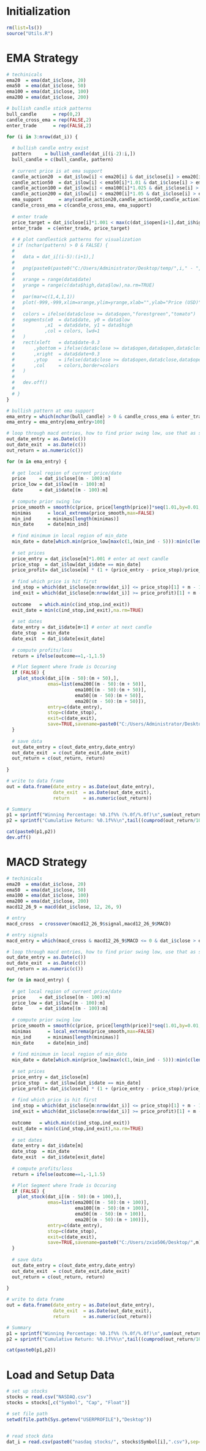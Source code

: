 
# Initialization
```r
rm(list=ls())
source("Utils.R")
```

# EMA Strategy
```r
# techinicals
ema20  = ema(dat_i$close, 20)
ema50  = ema(dat_i$close, 50)
ema100 = ema(dat_i$close, 100)
ema200 = ema(dat_i$close, 200)

# bullish candle stick patterns
bull_candle      = rep(0,2)
candle_cross_ema = rep(FALSE,2)
enter_trade      = rep(FALSE,2)

for (i in 3:nrow(dat_i)) {
  
  # bullish candle entry exist
  pattern     = bullish_candle(dat_i[(i-2):i,])
  bull_candle = c(bull_candle, pattern)
  
  # current price is at ema support
  candle_action20  = dat_i$low[i] < ema20[i] & dat_i$close[i] > ema20[i]
  candle_action50  = dat_i$low[i] < ema50[i]*1.01 & dat_i$close[i] > ema50[i]
  candle_action100 = dat_i$low[i] < ema100[i]*1.025 & dat_i$close[i] > ema100[i]
  candle_action200 = dat_i$low[i] < ema200[i]*1.05 & dat_i$close[i] > ema200[i]
  ema_support      = any(candle_action20,candle_action50,candle_action100,candle_action200)
  candle_cross_ema = c(candle_cross_ema, ema_support)
  
  # enter trade
  price_target = dat_i$close[i]*1.001 < max(c(dat_i$open[i+1],dat_i$high[i+1],dat_i$low[i+1],dat_i$close[i+1]))
  enter_trade  = c(enter_trade, price_target)
  
  # # plot candlestick patterns for visualization
  # if (nchar(pattern) > 0 & FALSE) {
  #   
  #   data = dat_i[(i-5):(i+1),]
  #   
  #   png(paste0(paste0("C:/Users/Administrator/Desktop/temp/",i," - ",pattern),".png"), width = 500, height = 500)
  #   
  #   xrange = range(data$date)
  #   yrange = range(c(data$high,data$low),na.rm=TRUE)
  # 
  #   par(mar=c(1,4,1,1))
  #   plot(-999,-999,xlim=xrange,ylim=yrange,xlab="",ylab="Price (USD)",xaxt="n",yaxt="n")
  #   
  #   colors = ifelse(data$close >= data$open,"forestgreen","tomato")
  #   segments(x0  = data$date, y0 = data$low
  #           ,x1  = data$date, y1 = data$high
  #           ,col = colors, lwd=1
  #   )
  #   rect(xleft   = data$date-0.3
  #       ,ybottom = ifelse(data$close >= data$open,data$open,data$close)
  #       ,xright  = data$date+0.3
  #       ,ytop    = ifelse(data$close >= data$open,data$close,data$open)
  #       ,col     = colors,border=colors
  #   )
  #   
  #   dev.off()
  #   
  # }
}

# bullish pattern at ema support
ema_entry = which(nchar(bull_candle) > 0 & candle_cross_ema & enter_trade)
ema_entry = ema_entry[ema_entry>100]

# loop through macd entries, how to find prior swing low, use that as stop loss, and take profit is 1.5x greater
out_date_entry = as.Date(c())
out_date_exit  = as.Date(c())
out_return = as.numeric(c())

for (m in ema_entry) {
  
  # get local region of current price/date
  price     = dat_i$close[(m - 100):m]
  price_low = dat_i$low[(m - 100):m]
  date      = dat_i$date[(m - 100):m]
  
  # compute prior swing low
  price_smooth = smooth(c(price, price[length(price)]*seq(1.01,by=0.01,length=50)),0.1)[1:length(price)]
  minimas      = local_extrema(price_smooth,max=FALSE)
  min_ind      = minimas[length(minimas)]
  min_date     = date[min_ind]
  
  # find minimum in local region of min_date
  min_date = date[which.min(price_low[max(c(1,(min_ind - 5))):min(c(length(price_low),(min_ind + 5)))]) + min_ind - 6]
  
  # set prices
  price_entry = dat_i$close[m]*1.001 # enter at next candle
  price_stop  = dat_i$low[dat_i$date == min_date]
  price_profit= dat_i$close[m] * (1 + (price_entry - price_stop)/price_entry * 1.5)
  
  # find which price is hit first
  ind_stop = which(dat_i$close[m:nrow(dat_i)] <= price_stop)[1] + m - 1
  ind_exit = which(dat_i$close[m:nrow(dat_i)] >= price_profit)[1] + m - 1
  
  outcome   = which.min(c(ind_stop,ind_exit))
  exit_date = min(c(ind_stop,ind_exit),na.rm=TRUE)
  
  # set dates
  date_entry = dat_i$date[m+1] # enter at next candle
  date_stop  = min_date
  date_exit  = dat_i$date[exit_date]
  
  # compute profits/loss
  return = ifelse(outcome==1,-1,1.5)

  # Plot Segment where Trade is Occuring
  if (FALSE) {
    plot_stock(dat_i[(m - 50):(m + 50),],
               emas=list(ema200[(m - 50):(m + 50)],
                         ema100[(m - 50):(m + 50)],
                         ema50[(m - 50):(m + 50)],
                         ema20[(m - 50):(m + 50)]),
               entry=c(date_entry),
               stop=c(date_stop),
               exit=c(date_exit),
               save=TRUE,savename=paste0("C:/Users/Administrator/Desktop/temp/",m))
  }
 
  # save data
  out_date_entry = c(out_date_entry,date_entry)
  out_date_exit  = c(out_date_exit,date_exit)
  out_return = c(out_return, return)
  
}

# write to data frame
out = data.frame(date_entry = as.Date(out_date_entry),
                 date_exit  = as.Date(out_date_exit),
                 return     = as.numeric(out_return))

# Summary
p1 = sprintf("Winning Percentage: %0.1f%% (%.0f/%.0f)\n",sum(out_return>0)/length(out_return)*100,sum(out_return>0),length(out_return))
p2 = sprintf("Cumulative Return: %0.1f%%\n",tail((cumprod(out_return/100+1)-1)*100,1))

cat(paste0(p1,p2))
dev.off()
```

# MACD Strategy
```r
# techinicals
ema20  = ema(dat_i$close, 20)
ema50  = ema(dat_i$close, 50)
ema100 = ema(dat_i$close, 100)
ema200 = ema(dat_i$close, 200)
macd12_26_9 = macd(dat_i$close, 12, 26, 9)

# entry
macd_cross  = crossover(macd12_26_9$signal,macd12_26_9$MACD)

# entry signals
macd_entry = which(macd_cross & macd12_26_9$MACD <= 0 & dat_i$close > ema200)

# loop through macd entries, how to find prior swing low, use that as stop loss, and take profit is 1.5x greater
out_date_entry = as.Date(c())
out_date_exit  = as.Date(c())
out_return = as.numeric(c())

for (m in macd_entry) {
  
  # get local region of current price/date
  price     = dat_i$close[(m - 100):m]
  price_low = dat_i$low[(m - 100):m]
  date      = dat_i$date[(m - 100):m]
  
  # compute prior swing low
  price_smooth = smooth(c(price, price[length(price)]*seq(1.01,by=0.01,length=50)),0.1)[1:length(price)]
  minimas      = local_extrema(price_smooth,max=FALSE)
  min_ind      = minimas[length(minimas)]
  min_date     = date[min_ind]
  
  # find minimum in local region of min_date
  min_date = date[which.min(price_low[max(c(1,(min_ind - 5))):min(c(length(price_low),(min_ind + 5)))]) + min_ind - 6]
  
  # set prices
  price_entry = dat_i$close[m]
  price_stop  = dat_i$low[dat_i$date == min_date]
  price_profit= dat_i$close[m] * (1 + (price_entry - price_stop)/price_entry * 1.5)
  
  # find which price is hit first
  ind_stop = which(dat_i$close[m:nrow(dat_i)] <= price_stop)[1] + m - 1
  ind_exit = which(dat_i$close[m:nrow(dat_i)] >= price_profit)[1] + m - 1
  
  outcome   = which.min(c(ind_stop,ind_exit))
  exit_date = min(c(ind_stop,ind_exit),na.rm=TRUE)
  
  # set dates
  date_entry = dat_i$date[m]
  date_stop  = min_date
  date_exit  = dat_i$date[exit_date]
  
  # compute profits/loss
  return = ifelse(outcome==1,-1,1.5)

  # Plot Segment where Trade is Occuring
  if (FALSE) {
    plot_stock(dat_i[(m - 50):(m + 100),],
               emas=list(ema200[(m - 50):(m + 100)],
                         ema100[(m - 50):(m + 100)],
                         ema50[(m - 50):(m + 100)],
                         ema20[(m - 50):(m + 100)]),
               entry=c(date_entry),
               stop=c(date_stop),
               exit=c(date_exit),
               save=TRUE,savename=paste0("C:/Users/zxio506/Desktop/",m))
  }
 
  # save data
  out_date_entry = c(out_date_entry,date_entry)
  out_date_exit  = c(out_date_exit,date_exit)
  out_return = c(out_return, return)
  
}

# write to data frame
out = data.frame(date_entry = as.Date(out_date_entry),
                 date_exit  = as.Date(out_date_exit),
                 return     = as.numeric(out_return))

# Summary
p1 = sprintf("Winning Percentage: %0.1f%% (%.0f/%.0f)\n",sum(out_return>0)/length(out_return)*100,sum(out_return>0),length(out_return))
p2 = sprintf("Cumulative Return: %0.1f%%\n",tail((cumprod(out_return/100+1)-1)*100,1))

cat(paste0(p1,p2))
```




# Load and Setup Data
```r
# set up stocks
stocks = read.csv("NASDAQ.csv")
stocks = stocks[,c("Symbol", "Cap", "Float")]

# set file path
setwd(file.path(Sys.getenv("USERPROFILE"),"Desktop"))


# read stock data
dat_i = read.csv(paste0("nasdaq stocks/", stocks$Symbol[i],".csv"),sep=",",header=TRUE,stringsAsFactors=FALSE)
``` 
